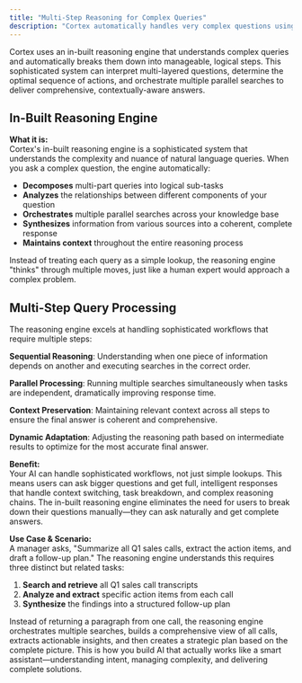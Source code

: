 ```yaml
---
title: "Multi-Step Reasoning for Complex Queries"
description: "Cortex automatically handles very complex questions using an in-built reasoning engine that runs multiple parallel searches, figures out the best sequence, and returns complete answers for sophisticated workflows."
---
```


Cortex uses an in-built reasoning engine that understands complex queries and automatically breaks them down into manageable, logical steps. This sophisticated system can interpret multi-layered questions, determine the optimal sequence of actions, and orchestrate multiple parallel searches to deliver comprehensive, contextually-aware answers.

## In-Built Reasoning Engine

**What it is:**  
Cortex's in-built reasoning engine is a sophisticated system that understands the complexity and nuance of natural language queries. When you ask a complex question, the engine automatically:

- **Decomposes** multi-part queries into logical sub-tasks
- **Analyzes** the relationships between different components of your question
- **Orchestrates** multiple parallel searches across your knowledge base
- **Synthesizes** information from various sources into a coherent, complete response
- **Maintains context** throughout the entire reasoning process

Instead of treating each query as a simple lookup, the reasoning engine "thinks" through multiple moves, just like a human expert would approach a complex problem.

## Multi-Step Query Processing

The reasoning engine excels at handling sophisticated workflows that require multiple steps:

**Sequential Reasoning**: Understanding when one piece of information depends on another and executing searches in the correct order.

**Parallel Processing**: Running multiple searches simultaneously when tasks are independent, dramatically improving response time.

**Context Preservation**: Maintaining relevant context across all steps to ensure the final answer is coherent and comprehensive.

**Dynamic Adaptation**: Adjusting the reasoning path based on intermediate results to optimize for the most accurate final answer.

**Benefit:**  
Your AI can handle sophisticated workflows, not just simple lookups. This means users can ask bigger questions and get full, intelligent responses that handle context switching, task breakdown, and complex reasoning chains. The in-built reasoning engine eliminates the need for users to break down their questions manually—they can ask naturally and get complete answers.

**Use Case & Scenario:**  
A manager asks, "Summarize all Q1 sales calls, extract the action items, and draft a follow-up plan." The reasoning engine understands this requires three distinct but related tasks:

1. **Search and retrieve** all Q1 sales call transcripts
2. **Analyze and extract** specific action items from each call
3. **Synthesize** the findings into a structured follow-up plan

Instead of returning a paragraph from one call, the reasoning engine orchestrates multiple searches, builds a comprehensive view of all calls, extracts actionable insights, and then creates a strategic plan based on the complete picture. This is how you build AI that actually works like a smart assistant—understanding intent, managing complexity, and delivering complete solutions.
